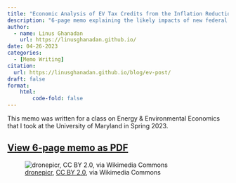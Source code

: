 ```yaml
---
title: "Economic Analysis of EV Tax Credits from the Inflation Reduction Act"
description: "6-page memo explaining the likely impacts of new federal policy incentives regarding Light-Duty Elective Vehicles."
author: 
  - name: Linus Ghanadan
    url: https://linusghanadan.github.io/
date: 04-26-2023
categories:
  - [Memo Writing]
citation:
  url: https://linusghanadan.github.io/blog/ev-post/
draft: false
format:
    html:
        code-fold: false
---
```


This memo was written for a class on Energy & Environmental Economics that I took at the University of Maryland in Spring 2023.

## [View 6-page memo as PDF](ev.pdf)

![[dronepicr](https://commons.wikimedia.org/wiki/File:Tesla_electric_car_charger_(30032293895).jpg), [CC BY 2.0](https://creativecommons.org/licenses/by/2.0/deed.en), via Wikimedia Commons](ev.jpeg)
